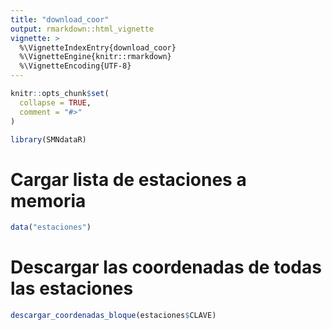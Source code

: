---
title: "download_coor"
output: rmarkdown::html_vignette
vignette: >
  %\VignetteIndexEntry{download_coor}
  %\VignetteEngine{knitr::rmarkdown}
  %\VignetteEncoding{UTF-8}
---

```{r, include = FALSE}
knitr::opts_chunk$set(
  collapse = TRUE,
  comment = "#>"
)
```

```{r setup}
library(SMNdataR)
```

# Cargar lista de estaciones a memoria

```{r}
data("estaciones")
```

# Descargar las coordenadas de todas las estaciones

```{r}
descargar_coordenadas_bloque(estaciones$CLAVE)
```
